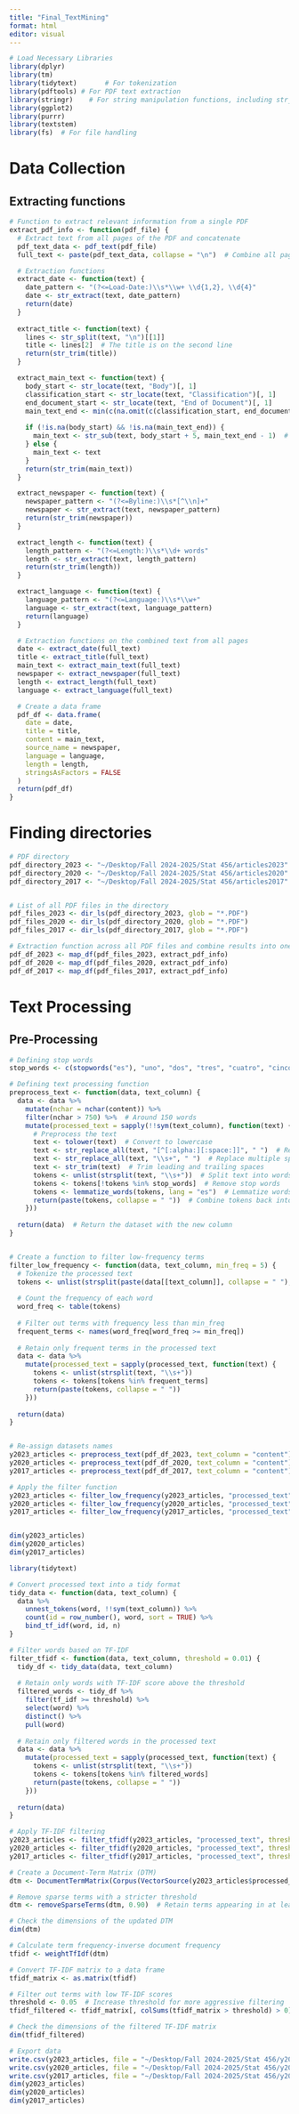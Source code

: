 ```yaml
---
title: "Final_TextMining"
format: html
editor: visual
---
```


```r
# Load Necessary Libraries
library(dplyr)
library(tm)
library(tidytext)       # For tokenization
library(pdftools) # For PDF text extraction
library(stringr)    # For string manipulation functions, including str_extract()
library(ggplot2)
library(purrr)
library(textstem)
library(fs)  # For file handling
```

# Data Collection

## Extracting functions

```r

# Function to extract relevant information from a single PDF
extract_pdf_info <- function(pdf_file) {
  # Extract text from all pages of the PDF and concatenate
  pdf_text_data <- pdf_text(pdf_file)
  full_text <- paste(pdf_text_data, collapse = "\n")  # Combine all pages

  # Extraction functions
  extract_date <- function(text) {
    date_pattern <- "(?<=Load-Date:)\\s*\\w+ \\d{1,2}, \\d{4}"
    date <- str_extract(text, date_pattern)
    return(date)
  }
  
  extract_title <- function(text) {
    lines <- str_split(text, "\n")[[1]]
    title <- lines[2]  # The title is on the second line
    return(str_trim(title))
  }

  extract_main_text <- function(text) {
    body_start <- str_locate(text, "Body")[, 1]
    classification_start <- str_locate(text, "Classification")[, 1]
    end_document_start <- str_locate(text, "End of Document")[, 1]
    main_text_end <- min(c(na.omit(c(classification_start, end_document_start))), na.rm = TRUE)
    
    if (!is.na(body_start) && !is.na(main_text_end)) {
      main_text <- str_sub(text, body_start + 5, main_text_end - 1)  # +5 to skip "Body"
    } else {
      main_text <- text
    }
    return(str_trim(main_text))
  }

  extract_newspaper <- function(text) {
    newspaper_pattern <- "(?<=Byline:)\\s*[^\\n]+"
    newspaper <- str_extract(text, newspaper_pattern)
    return(str_trim(newspaper))
  }

  extract_length <- function(text) {
    length_pattern <- "(?<=Length:)\\s*\\d+ words"
    length <- str_extract(text, length_pattern)
    return(str_trim(length))
  }

  extract_language <- function(text) {
    language_pattern <- "(?<=Language:)\\s*\\w+"
    language <- str_extract(text, language_pattern)
    return(language)
  }

  # Extraction functions on the combined text from all pages
  date <- extract_date(full_text)
  title <- extract_title(full_text)
  main_text <- extract_main_text(full_text)
  newspaper <- extract_newspaper(full_text)
  length <- extract_length(full_text)
  language <- extract_language(full_text)

  # Create a data frame
  pdf_df <- data.frame(
    date = date,
    title = title,
    content = main_text,
    source_name = newspaper,
    language = language,
    length = length,
    stringsAsFactors = FALSE
  )
  return(pdf_df)
}

```

# Finding directories

```r
# PDF directory
pdf_directory_2023 <- "~/Desktop/Fall 2024-2025/Stat 456/articles2023"
pdf_directory_2020 <- "~/Desktop/Fall 2024-2025/Stat 456/articles2020"
pdf_directory_2017 <- "~/Desktop/Fall 2024-2025/Stat 456/articles2017"


# List of all PDF files in the directory
pdf_files_2023 <- dir_ls(pdf_directory_2023, glob = "*.PDF")
pdf_files_2020 <- dir_ls(pdf_directory_2020, glob = "*.PDF")
pdf_files_2017 <- dir_ls(pdf_directory_2017, glob = "*.PDF")

# Extraction function across all PDF files and combine results into one data frame
pdf_df_2023 <- map_df(pdf_files_2023, extract_pdf_info)
pdf_df_2020 <- map_df(pdf_files_2020, extract_pdf_info)
pdf_df_2017 <- map_df(pdf_files_2017, extract_pdf_info)
```

# Text Processing

## Pre-Processing

```r

# Defining stop words 
stop_words <- c(stopwords("es"), "uno", "dos", "tres", "cuatro", "cinco", "seis", "siete", "ocho", "nueve", "diez", "enero", "febrero", "marzo", "abril", "mayo", "junio", "julio", "agosto", "septiembre", "octubre", "noviembre", "diciembre") 

# Defining text processing function
preprocess_text <- function(data, text_column) {
  data <- data %>%
    mutate(nchar = nchar(content)) %>% 
    filter(nchar > 750) %>%  # Around 150 words
    mutate(processed_text = sapply(!!sym(text_column), function(text) {
      # Preprocess the text
      text <- tolower(text)  # Convert to lowercase
      text <- str_replace_all(text, "[^[:alpha:][:space:]]", " ")  # Remove punctuation
      text <- str_replace_all(text, "\\s+", " ")  # Replace multiple spaces with a single space
      text <- str_trim(text)  # Trim leading and trailing spaces
      tokens <- unlist(strsplit(text, "\\s+"))  # Split text into words
      tokens <- tokens[!tokens %in% stop_words]  # Remove stop words
      tokens <- lemmatize_words(tokens, lang = "es")  # Lemmatize words (in Spanish), NO STEM since a lot of meaning was reduced
      return(paste(tokens, collapse = " "))  # Combine tokens back into a single string
    }))
  
  return(data)  # Return the dataset with the new column
}


# Create a function to filter low-frequency terms
filter_low_frequency <- function(data, text_column, min_freq = 5) {
  # Tokenize the processed text
  tokens <- unlist(strsplit(paste(data[[text_column]], collapse = " "), "\\s+"))
  
  # Count the frequency of each word
  word_freq <- table(tokens)
  
  # Filter out terms with frequency less than min_freq
  frequent_terms <- names(word_freq[word_freq >= min_freq])
  
  # Retain only frequent terms in the processed text
  data <- data %>%
    mutate(processed_text = sapply(processed_text, function(text) {
      tokens <- unlist(strsplit(text, "\\s+"))
      tokens <- tokens[tokens %in% frequent_terms]
      return(paste(tokens, collapse = " "))
    }))
  
  return(data)
}


# Re-assign datasets names
y2023_articles <- preprocess_text(pdf_df_2023, text_column = "content")
y2020_articles <- preprocess_text(pdf_df_2020, text_column = "content")
y2017_articles <- preprocess_text(pdf_df_2017, text_column = "content")

# Apply the filter function
y2023_articles <- filter_low_frequency(y2023_articles, "processed_text", min_freq = 5)
y2020_articles <- filter_low_frequency(y2020_articles, "processed_text", min_freq = 5)
y2017_articles <- filter_low_frequency(y2017_articles, "processed_text", min_freq = 5)


dim(y2023_articles)
dim(y2020_articles)
dim(y2017_articles)
```

```r
library(tidytext)

# Convert processed text into a tidy format
tidy_data <- function(data, text_column) {
  data %>%
    unnest_tokens(word, !!sym(text_column)) %>%
    count(id = row_number(), word, sort = TRUE) %>%
    bind_tf_idf(word, id, n)
}

# Filter words based on TF-IDF
filter_tfidf <- function(data, text_column, threshold = 0.01) {
  tidy_df <- tidy_data(data, text_column)
  
  # Retain only words with TF-IDF score above the threshold
  filtered_words <- tidy_df %>%
    filter(tf_idf >= threshold) %>%
    select(word) %>%
    distinct() %>%
    pull(word)
  
  # Retain only filtered words in the processed text
  data <- data %>%
    mutate(processed_text = sapply(processed_text, function(text) {
      tokens <- unlist(strsplit(text, "\\s+"))
      tokens <- tokens[tokens %in% filtered_words]
      return(paste(tokens, collapse = " "))
    }))
  
  return(data)
}

# Apply TF-IDF filtering
y2023_articles <- filter_tfidf(y2023_articles, "processed_text", threshold = 0.01)
y2020_articles <- filter_tfidf(y2020_articles, "processed_text", threshold = 0.01)
y2017_articles <- filter_tfidf(y2017_articles, "processed_text", threshold = 0.01)

```

```r
# Create a Document-Term Matrix (DTM)
dtm <- DocumentTermMatrix(Corpus(VectorSource(y2023_articles$processed_text)))

# Remove sparse terms with a stricter threshold
dtm <- removeSparseTerms(dtm, 0.90)  # Retain terms appearing in at least 10% of documents

# Check the dimensions of the updated DTM
dim(dtm)

```
```r
# Calculate term frequency-inverse document frequency
tfidf <- weightTfIdf(dtm)

# Convert TF-IDF matrix to a data frame
tfidf_matrix <- as.matrix(tfidf)

# Filter out terms with low TF-IDF scores
threshold <- 0.05  # Increase threshold for more aggressive filtering
tfidf_filtered <- tfidf_matrix[, colSums(tfidf_matrix > threshold) > 0]

# Check the dimensions of the filtered TF-IDF matrix
dim(tfidf_filtered)

```


```r
# Export data
write.csv(y2023_articles, file = "~/Desktop/Fall 2024-2025/Stat 456/y2023_articles.csv")
write.csv(y2020_articles, file = "~/Desktop/Fall 2024-2025/Stat 456/y2020_articles.csv")
write.csv(y2017_articles, file = "~/Desktop/Fall 2024-2025/Stat 456/y2017_articles.csv")
dim(y2023_articles)
dim(y2020_articles)
dim(y2017_articles)
```
